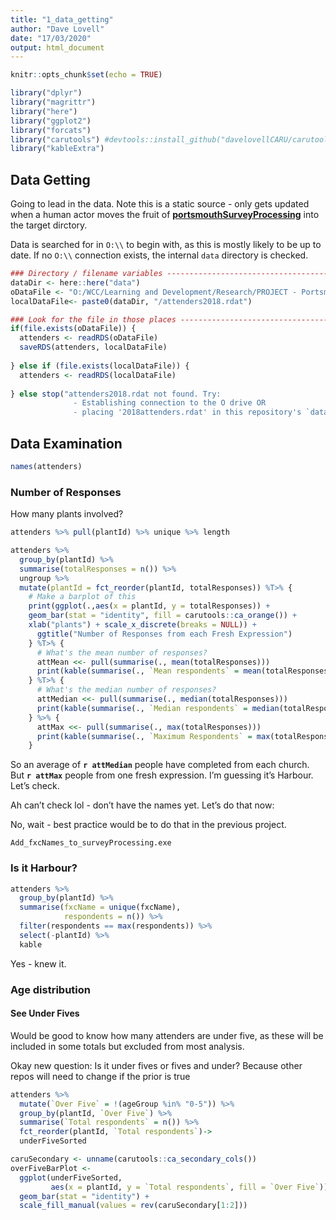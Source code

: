 ```yaml
---
title: "1_data_getting"
author: "Dave Lovell"
date: "17/03/2020"
output: html_document
---
```


```r
knitr::opts_chunk$set(echo = TRUE)
```

```r
library("dplyr")
library("magrittr")
library("here")
library("ggplot2")
library("forcats")
library("carutools") #devtools::install_github("davelovellCARU/carutools")
library("kableExtra")
```

## Data Getting

Going to lead in the data. Note this is a static source - only gets updated when a human actor moves the fruit of [**portsmouthSurveyProcessing**](https://www.github.com/davelovellCARU/portsmouthSurveyProcessing) into the target dirctory.

Data is searched for in `O:\\` to begin with, as this is mostly likely to be up to date. If no `O:\\` connection exists, the internal `data` directory is checked. 

```r
### Directory / filename variables -----------------------------------------------
dataDir <- here::here("data")
oDataFile <- "O:/WCC/Learning and Development/Research/PROJECT - Portsmouth 2019 onwards/Data/leaders & attenders/attenders2018.rdat"
localDataFile<- paste0(dataDir, "/attenders2018.rdat")

### Look for the file in those places --------------------------------------------
if(file.exists(oDataFile)) {
  attenders <- readRDS(oDataFile)
  saveRDS(attenders, localDataFile)
  
} else if (file.exists(localDataFile)) {
  attenders <- readRDS(localDataFile)
  
} else stop("attenders2018.rdat not found. Try:
              - Establishing connection to the O drive OR
              - placing '2018attenders.rdat' in this repository's `data` directory")
```

## Data Examination

```r
names(attenders)
```

### Number of Responses

How many plants involved?

```r
attenders %>% pull(plantId) %>% unique %>% length

attenders %>%
  group_by(plantId) %>% 
  summarise(totalResponses = n()) %>% 
  ungroup %>% 
  mutate(plantId = fct_reorder(plantId, totalResponses)) %T>% {
    # Make a barplot of this
    print(ggplot(.,aes(x = plantId, y = totalResponses)) +
    geom_bar(stat = "identity", fill = carutools::ca_orange()) +
    xlab("plants") + scale_x_discrete(breaks = NULL)) +
      ggtitle("Number of Responses from each Fresh Expression")
    } %T>% {
      # What's the mean number of responses?
      attMean <<- pull(summarise(., mean(totalResponses)))
      print(kable(summarise(., `Mean respondents` = mean(totalResponses))))
    } %T>% {
      # What's the median number of responses?
      attMedian <<- pull(summarise(., median(totalResponses)))
      print(kable(summarise(., `Median respondents` = median(totalResponses))))
    } %>% {
      attMax <<- pull(summarise(., max(totalResponses)))
      print(kable(summarise(., `Maximum Respondents` = max(totalResponses))))
    } 
```

So an average of **`r attMedian`** people have completed from each church. But **`r attMax`** people from one fresh expression. I'm guessing it's Harbour. Let's check.

Ah can't check lol - don't have the names yet. Let's do that now:

No, wait - best practice would be to do that in the previous project. 

`Add_fxcNames_to_surveyProcessing.exe`

### Is it Harbour?

```r
attenders %>% 
  group_by(plantId) %>% 
  summarise(fxcName = unique(fxcName),
            respondents = n()) %>% 
  filter(respondents == max(respondents)) %>% 
  select(-plantId) %>% 
  kable
```

Yes - knew it.

### Age distribution

#### See Under Fives

Would be good to know how many attenders are under five, as these will be included in some totals but excluded from most analysis.

Okay new question: Is it under fives or fives and under? Because other repos will need to change if the prior is true

```r
attenders %>% 
  mutate(`Over Five` = !(ageGroup %in% "0-5")) %>% 
  group_by(plantId, `Over Five`) %>% 
  summarise(`Total respondents` = n()) %>% 
  fct_reorder(plantId, `Total respondents`)->
  underFiveSorted

caruSecondary <- unname(carutools::ca_secondary_cols())
overFiveBarPlot <- 
  ggplot(underFiveSorted,
         aes(x = plantId, y = `Total respondents`, fill = `Over Five`)) +
  geom_bar(stat = "identity") +
  scale_fill_manual(values = rev(caruSecondary[1:2]))
```